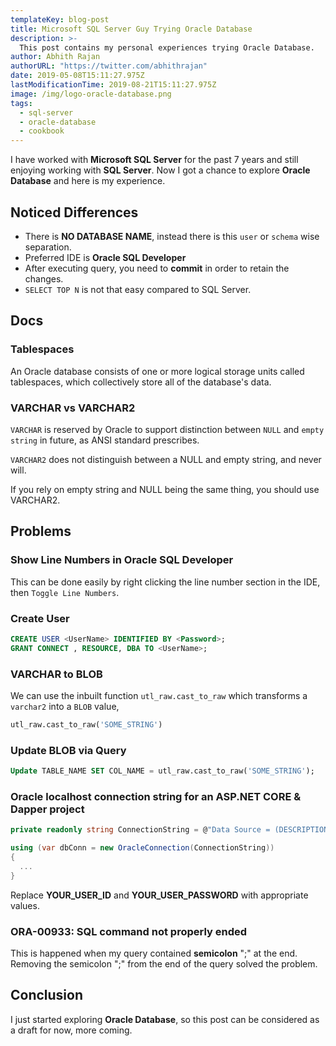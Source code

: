 ```yaml
---
templateKey: blog-post
title: Microsoft SQL Server Guy Trying Oracle Database
description: >-
  This post contains my personal experiences trying Oracle Database.
author: Abhith Rajan
authorURL: "https://twitter.com/abhithrajan"
date: 2019-05-08T15:11:27.975Z
lastModificationTime: 2019-08-21T15:11:27.975Z
image: /img/logo-oracle-database.png
tags:
  - sql-server
  - oracle-database
  - cookbook
---
```


I have worked with **Microsoft SQL Server** for the past 7 years and still enjoying working with **SQL Server**. Now I got a chance to explore **Oracle Database** and here is my experience.

## Noticed Differences

- There is **NO DATABASE NAME**, instead there is this `user` or `schema` wise separation.
- Preferred IDE is **Oracle SQL Developer**
- After executing query, you need to **commit** in order to retain the changes.
- `SELECT TOP N` is not that easy compared to SQL Server.

## Docs

### Tablespaces

An Oracle database consists of one or more logical storage units called tablespaces, which collectively store all of the database's data.

### VARCHAR vs VARCHAR2

`VARCHAR` is reserved by Oracle to support distinction between `NULL` and `empty string` in future, as ANSI standard prescribes.

`VARCHAR2` does not distinguish between a NULL and empty string, and never will.

If you rely on empty string and NULL being the same thing, you should use VARCHAR2.

## Problems

### Show Line Numbers in Oracle SQL Developer

This can be done easily by right clicking the line number section in the IDE, then `Toggle Line Numbers`.

### Create User

```sql
CREATE USER <UserName> IDENTIFIED BY <Password>;
GRANT CONNECT , RESOURCE, DBA TO <UserName>;
```

### VARCHAR to BLOB

We can use the inbuilt function `utl_raw.cast_to_raw` which transforms a `varchar2` into a `BLOB` value,

```sql
utl_raw.cast_to_raw('SOME_STRING')
```

### Update BLOB via Query

```sql
Update TABLE_NAME SET COL_NAME = utl_raw.cast_to_raw('SOME_STRING');
```

### Oracle localhost connection string for an ASP.NET CORE & Dapper project

```cs
private readonly string ConnectionString = @"Data Source = (DESCRIPTION = (ADDRESS_LIST = (ADDRESS = (PROTOCOL = TCP)(HOST = localhost)(PORT = 1521)))(CONNECT_DATA = (SERVER = DEDICATED)(SERVICE_NAME = XE))); user id = YOUR_USER_ID; Password= YOUR_USER_PASSWORD";

using (var dbConn = new OracleConnection(ConnectionString))
{
  ...
}
```

Replace **YOUR_USER_ID** and **YOUR_USER_PASSWORD** with appropriate values.

### ORA-00933: SQL command not properly ended

This is happened when my query contained **semicolon** ";" at the end. Removing the semicolon ";" from the end of the query solved the problem.

## Conclusion

I just started exploring **Oracle Database**, so this post can be considered as a draft for now, more coming.
